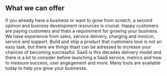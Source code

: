 ## What we can offer

<ProjectCard title="Business Development" link="https://liteit.se" bg="linear-gradient(to right, #D4145A 0%, #FBB03B 100%)">
If you already have a business or want to grow from scratch, a second opinion and busness development resources is cruical.
</ProjectCard>

<ProjectCard title="Product Management" link="https://liteit.se" bg="linear-gradient(to right, #D4145A 0%, #FBB03B 100%)">
Happy customers are paying customers and thats a requirement for growing your business. We have experience from sales, service delivery, charging and invoicin, service and support.
</ProjectCard>

<ProjectCard title="Product Development" link="https://liteit.se" bg="linear-gradient(to right, #D4145A 0%, #FBB03B 100%)">
Build and ship a product that customers love is not an easy task, but there are things thast can be adressed to increase your chances of becoming successful.  
</ProjectCard>

<ProjectCard title="Software As a Service" link="https://liteit.se" bg="linear-gradient(to right, #D4145A 0%, #FBB03B 100%)">
SaaS is this decades delivery model and there is a lot to consider before launching a SaaS service, metrics and how to measure success, user angegement and more. Many tools are available today to help you grow your businesss.  
</ProjectCard>
